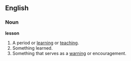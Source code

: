 ==English==

===Noun===
'''lesson'''
# A period or [[learn]]ing or [[teach]]ing.
# Something learned.
# Something that serves as a [[warning]] or encouragement.
